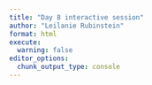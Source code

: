 ```yaml
---
title: "Day 8 interactive session"
author: "Leilanie Rubinstein"
format: html
execute: 
  warning: false
editor_options: 
  chunk_output_type: console
---
```


